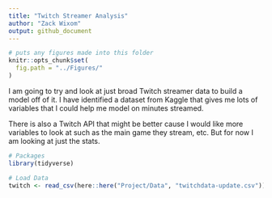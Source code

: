 ```yaml
---
title: "Twitch Streamer Analysis"
author: "Zack Wixom"
output: github_document
---
```


```r
# puts any figures made into this folder
knitr::opts_chunk$set(
  fig.path = "../Figures/"
)
```


I am going to try and look at just broad Twitch streamer data to build a model off of it. I have identified a dataset from Kaggle that gives me lots of variables that I could help me model on minutes streamed. 

There is also a Twitch API that might be better cause I would like more variables to look at such as the main game they stream, etc. But for now I am looking at just the stats.

```r
# Packages
library(tidyverse)

# Load Data
twitch <- read_csv(here::here("Project/Data", "twitchdata-update.csv"))

```

